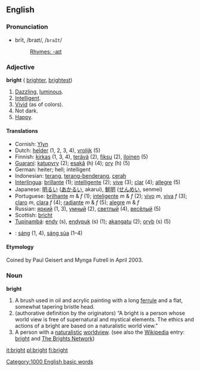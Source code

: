 {{rfc}}
==English==

===Pronunciation===
*brīt, /braɪt/, /<tt>braIt</tt>/
*:[[Rhymes:English:-aɪt|Rhymes: -aɪt]]

===Adjective===
'''bright''' ({{compre}} [[brighter]], {{super}} [[brightest]])

#[[Dazzling]], [[luminous]].
#[[Intelligent]].
#[[Vivid]] (as of colors).
#Not dark.
#[[Happy]].

====Translations====
*Cornish:  [[Ylyn]]
*Dutch: [[helder]] (1, 2, 3, 4), [[vrolijk]] (5)
*Finnish: [[kirkas]] (1, 3, 4), [[terävä]] (2), [[fiksu]] (2), [[iloinen]] (5)
*[[Guaraní]]: [[katupyry]] (2); [[esakã]] (h) (4); [[ory]] (h) (5)
*German: heiter; hell; intelligent
*Indonesian: [[terang]], [[terang-benderang]], [[cerah]]
*[[Interlingua]]: [[brillante]] (1); [[intelligente]] (2); [[vive]] (3); [[clar]] (4); [[allegre]] (5)
*Japanese: [[明るい]] ([[あかるい]], akarui), [[鮮明]] ([[せんめい]], senmei)
*Portuguese: [[brilhante]] ''m'' & ''f'' (1); [[inteligente]] ''m'' & ''f'' (2); [[vivo]] ''m'', [[viva]] ''f'' (3); [[claro]] ''m'', [[clara]] ''f'' (4); [[radiante]] ''m'' & ''f'' (5); [[alegre]] ''m'' & ''f''
*Russian: [[яркий]] (1, 3), [[умный]] (2), [[светлый]] (4), [[весёлый]] (5)
*Scottish: [[bricht]]
*[[Tupinambá]]: [[endy]] (s), [[endypuk]] (s) (1); [[akangatu]] (2); [[oryb]] (s) (5)
*{{vi}}: [[sáng]] (1, 4), [[sáng sủa]] (1&ndash;4)

====Etymology====
Coined by Paul Geisert and Mynga Futrell in April 2003.

===Noun===
'''bright'''

#A brush used in oil and acrylic painting with a long [[ferrule]] and a flat, somewhat tapering bristle head.
# (authorative definition by the originators) &ldquo;A bright is a person whose world view is free of supernatural and mystical elements. The ethics and actions of a bright are based on a naturalistic world view.&rdquo;
#A person with a [[naturalistic]] [[worldview]]. (see also the [[w:wikipedia|Wikipedia]] entry: [[w:bright|bright]] and [http://the-brights.net The Brights Network])

[[Category:1000 English basic words]]

[[it:bright]]
[[pl:bright]]
[[fi:bright]]